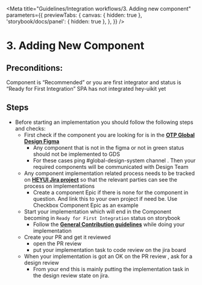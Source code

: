 
<Meta
  title="Guidelines/Integration workflows/3. Adding new component"
  parameters={{
    previewTabs: {
      canvas: { hidden: true },
      'storybook/docs/panel': { hidden: true },
    },
  }}
/>

# 3. Adding New Component

## Preconditions:

Component is “Recommended” or you are first integrator and status is “Ready for First Integration”
SPA has not integrated hey-uikit yet

## Steps

- Before starting an implementation you should follow the following steps and checks:
  - First check if the component you are looking for is in the **[OTP Global Design Figma](https://www.figma.com/file/rrvkvQEoVTOHa7MzyKSaoz/OTP-Global-Design-System?node-id=715%3A110433)**
    - Any component that is not in the figma or not in green status should not be implemented to GDS
    - For these cases ping #global-design-system channel . Then your required components will be communicated with Design Team
  - Any component implementation related process needs to be tracked on **[HEYUI Jira project](https://www.figma.com/file/rrvkvQEoVTOHa7MzyKSaoz/OTP-Global-Design-System?node-id=715%3A110433)** so that the relevant parties can see the process on implementations
    - Create a component Epic if there is none for the component in question. And link this to your own project if need be. Use Checkbox Component Epic as an example
  - Start your implementation which will end in the Component becoming in `Ready for First Integration` status on storybook
    - Follow the **[General Contribution guidelines](https://hey-car.github.io/heycar-uikit/main/?path=/docs/guidelines-contributing--page)** while doing your implementation
  - Create your PR and get it reviewed
    - open the PR review
    - put your implementation task to code review on the jira board
  - When your implementation is got an OK on the PR review , ask for a design review
    - From your end this is mainly putting the implementation task in the design review state on jira.
